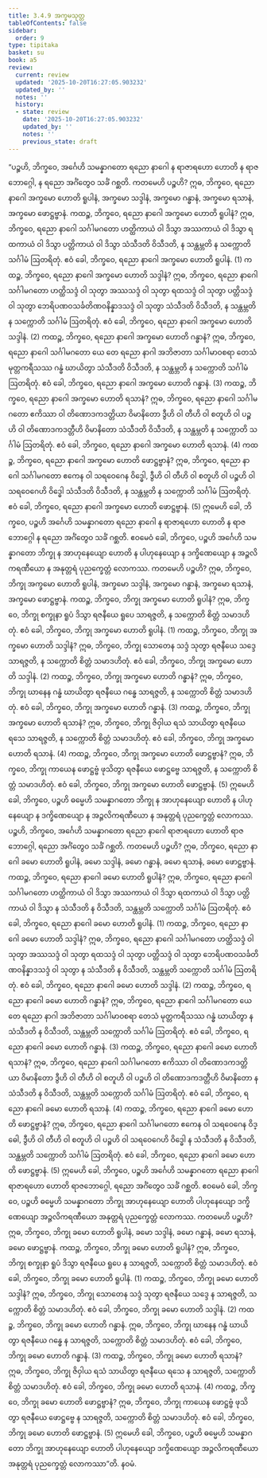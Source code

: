 ```yaml
---
title: 3.4.9 အက္ခမသုတ္တ
tableOfContents: false
sidebar:
  order: 9
type: tipitaka
basket: su
book: a5
review:
  current: review
  updated: '2025-10-20T16:27:05.903232'
  updated_by: ''
  notes: ''
  history:
  - state: review
    date: '2025-10-20T16:27:05.903232'
    updated_by: ''
    notes: ''
    previous_state: draft
---
```



<DynamicBreadcrumb />


<ReviewStatus review={frontmatter.review} showDetails={true} />

<HypothesisAnnotation frontmatter={frontmatter} />

<Division number="139" book="a5" e="ch" v="16" p="138">

<Paragraph number="769" book="a5">
“ပဉ္စဟိ, ဘိက္ခဝေ, အင်္ဂေဟိ သမန္နာဂတော ရညော နာဂေါ န ရာဇာရဟော ဟောတိ န ရာဇဘောဂ္ဂေါ, န ရညော အင်္ဂံတွေဝ သင်္ခံ ဂစ္ဆတိ. ကတမေဟိ ပဉ္စဟိ? ဣဓ, ဘိက္ခဝေ, ရညော နာဂေါ အက္ခမော ဟောတိ ရူပါနံ, အက္ခမော သဒ္ဒါနံ, အက္ခမော ဂန္ဓာနံ, အက္ခမော ရသာနံ, အက္ခမော ဖောဋ္ဌဗ္ဗာနံ.
</Paragraph>

<Paragraph number="770" book="a5">
ကထဉ္စ, ဘိက္ခဝေ, ရညော နာဂေါ အက္ခမော ဟောတိ ရူပါနံ? ဣဓ, ဘိက္ခဝေ, ရညော နာဂေါ သင်္ဂါမဂတော ဟတ္ထိကာယံ ဝါ ဒိသွာ အဿကာယံ ဝါ ဒိသွာ ရထကာယံ ဝါ ဒိသွာ ပတ္တိကာယံ ဝါ ဒိသွာ သံသီဒတိ ဝိသီဒတိ, န သန္ထမ္ဘတိ န သက္ကောတိ သင်္ဂါမံ ဩတရိတုံ. ဧဝံ ခေါ, ဘိက္ခဝေ, ရညော နာဂေါ အက္ခမော ဟောတိ ရူပါနံ. (1)
</Paragraph>

<Paragraph number="771" book="a5">
ကထဉ္စ, ဘိက္ခဝေ, ရညော နာဂေါ အက္ခမော ဟောတိ သဒ္ဒါနံ? ဣဓ, ဘိက္ခဝေ, ရညော နာဂေါ သင်္ဂါမဂတော ဟတ္ထိသဒ္ဒံ ဝါ သုတွာ အဿသဒ္ဒံ ဝါ သုတွာ ရထသဒ္ဒံ ဝါ သုတွာ ပတ္တိသဒ္ဒံ ဝါ သုတွာ ဘေရိပဏဝသင်္ခတိဏဝနိန္နာဒသဒ္ဒံ ဝါ သုတွာ သံသီဒတိ ဝိသီဒတိ, န သန္ထမ္ဘတိ န သက္ကောတိ သင်္ဂါမံ ဩတရိတုံ. ဧဝံ ခေါ, ဘိက္ခဝေ, ရညော နာဂေါ အက္ခမော ဟောတိ သဒ္ဒါနံ. (2)
</Paragraph>

<Paragraph number="772" book="a5">
ကထဉ္စ, ဘိက္ခဝေ, ရညော နာဂေါ အက္ခမော ဟောတိ ဂန္ဓာနံ? ဣဓ, ဘိက္ခဝေ, ရညော နာဂေါ သင်္ဂါမဂတော ယေ တေ ရညော နာဂါ အဘိဇာတာ သင်္ဂါမာဝစရာ တေသံ မုတ္တကရီသဿ ဂန္ဓံ ဃာယိတွာ သံသီဒတိ ဝိသီဒတိ, န သန္ထမ္ဘတိ န သက္ကောတိ သင်္ဂါမံ ဩတရိတုံ. ဧဝံ ခေါ, ဘိက္ခဝေ, ရညော နာဂေါ အက္ခမော ဟောတိ ဂန္ဓာနံ. (3)
</Paragraph>

<Paragraph number="773" book="a5">
ကထဉ္စ, ဘိက္ခဝေ, ရညော နာဂေါ အက္ခမော ဟောတိ ရသာနံ? ဣဓ, ဘိက္ခဝေ, ရညော နာဂေါ သင်္ဂါမဂတော ဧကိဿာ ဝါ တိဏောဒကဒတ္တိယာ ဝိမာနိတော ဒွီဟိ ဝါ တီဟိ ဝါ စတူဟိ ဝါ ပဉ္စဟိ ဝါ တိဏောဒကဒတ္တီဟိ ဝိမာနိတော သံသီဒတိ ဝိသီဒတိ, န သန္ထမ္ဘတိ န သက္ကောတိ သင်္ဂါမံ ဩတရိတုံ. ဧဝံ ခေါ, ဘိက္ခဝေ, ရညော နာဂေါ အက္ခမော ဟောတိ ရသာနံ. (4)
</Paragraph>

<Paragraph number="774" book="a5">
ကထဉ္စ, ဘိက္ခဝေ, ရညော နာဂေါ အက္ခမော ဟောတိ ဖောဋ္ဌဗ္ဗာနံ? ဣဓ, ဘိက္ခဝေ, ရညော နာဂေါ သင်္ဂါမဂတော ဧကေန ဝါ သရဝေဂေန ဝိဒ္ဓေါ, ဒွီဟိ ဝါ တီဟိ ဝါ စတူဟိ ဝါ ပဉ္စဟိ ဝါ သရဝေဂေဟိ ဝိဒ္ဓေါ သံသီဒတိ ဝိသီဒတိ, န သန္ထမ္ဘတိ န သက္ကောတိ သင်္ဂါမံ ဩတရိတုံ. ဧဝံ ခေါ, ဘိက္ခဝေ, ရညော နာဂေါ အက္ခမော ဟောတိ ဖောဋ္ဌဗ္ဗာနံ. (5)
</Paragraph>

<Paragraph number="775" book="a5">
ဣမေဟိ ခေါ, ဘိက္ခဝေ, ပဉ္စဟိ အင်္ဂေဟိ သမန္နာဂတော ရညော နာဂေါ န ရာဇာရဟော ဟောတိ န ရာဇဘောဂ္ဂေါ န ရညော အင်္ဂံတွေဝ သင်္ခံ ဂစ္ဆတိ.
</Paragraph>

<Paragraph number="776" book="a5">
ဧဝမေဝံ ခေါ, ဘိက္ခဝေ, ပဉ္စဟိ အင်္ဂေဟိ သမန္နာဂတော ဘိက္ခု န အာဟုနေယျော ဟောတိ န ပါဟုနေယျော န ဒက္ခိဏေယျော န အဉ္ဇလိကရဏီယော န အနုတ္တရံ ပုညက္ခေတ္တံ လောကဿ. ကတမေဟိ ပဉ္စဟိ? ဣဓ, ဘိက္ခဝေ, ဘိက္ခု အက္ခမော ဟောတိ ရူပါနံ, အက္ခမော သဒ္ဒါနံ, အက္ခမော ဂန္ဓာနံ, အက္ခမော ရသာနံ, အက္ခမော ဖောဋ္ဌဗ္ဗာနံ.
</Paragraph>

<Paragraph number="777" book="a5">
ကထဉ္စ, ဘိက္ခဝေ, ဘိက္ခု အက္ခမော ဟောတိ ရူပါနံ? ဣဓ, ဘိက္ခဝေ, ဘိက္ခု စက္ခုနာ ရူပံ ဒိသွာ ရဇနီယေ ရူပေ သာရဇ္ဇတိ, န သက္ကောတိ စိတ္တံ သမာဒဟိတုံ. ဧဝံ ခေါ, ဘိက္ခဝေ, ဘိက္ခု အက္ခမော ဟောတိ ရူပါနံ. (1)
</Paragraph>

<Paragraph number="778" book="a5">
ကထဉ္စ, ဘိက္ခဝေ, ဘိက္ခု အက္ခမော ဟောတိ သဒ္ဒါနံ? ဣဓ, ဘိက္ခဝေ, ဘိက္ခု သောတေန သဒ္ဒံ သုတွာ ရဇနီယေ သဒ္ဒေ သာရဇ္ဇတိ, န သက္ကောတိ စိတ္တံ သမာဒဟိတုံ. ဧဝံ ခေါ, ဘိက္ခဝေ, ဘိက္ခု အက္ခမော ဟောတိ သဒ္ဒါနံ. (2)
</Paragraph>

<Paragraph number="779" book="a5">
ကထဉ္စ, ဘိက္ခဝေ, ဘိက္ခု အက္ခမော ဟောတိ ဂန္ဓာနံ? ဣဓ, ဘိက္ခဝေ, ဘိက္ခု ဃာနေန ဂန္ဓံ ဃာယိတွာ ရဇနီယေ ဂန္ဓေ သာရဇ္ဇတိ, န သက္ကောတိ စိတ္တံ သမာဒဟိတုံ. ဧဝံ ခေါ, ဘိက္ခဝေ, ဘိက္ခု အက္ခမော ဟောတိ ဂန္ဓာနံ. (3)
</Paragraph>

<Paragraph number="780" book="a5">
ကထဉ္စ, ဘိက္ခဝေ, ဘိက္ခု အက္ခမော ဟောတိ ရသာနံ? ဣဓ, ဘိက္ခဝေ, ဘိက္ခု ဇိဝှါယ ရသံ သာယိတွာ ရဇနီယေ ရသေ သာရဇ္ဇတိ, န သက္ကောတိ စိတ္တံ သမာဒဟိတုံ. ဧဝံ ခေါ, ဘိက္ခဝေ, ဘိက္ခု အက္ခမော ဟောတိ ရသာနံ. (4)
</Paragraph>

<Paragraph number="781" book="a5">
ကထဉ္စ, ဘိက္ခဝေ, ဘိက္ခု အက္ခမော ဟောတိ ဖောဋ္ဌဗ္ဗာနံ? ဣဓ, ဘိက္ခဝေ, ဘိက္ခု ကာယေန ဖောဋ္ဌဗ္ဗံ ဖုသိတွာ ရဇနီယေ ဖောဋ္ဌဗ္ဗေ သာရဇ္ဇတိ, န သက္ကောတိ စိတ္တံ သမာဒဟိတုံ. ဧဝံ ခေါ, ဘိက္ခဝေ, ဘိက္ခု အက္ခမော ဟောတိ ဖောဋ္ဌဗ္ဗာနံ. (5)
</Paragraph>

<Paragraph number="782" book="a5">
ဣမေဟိ ခေါ, ဘိက္ခဝေ, ပဉ္စဟိ ဓမ္မေဟိ သမန္နာဂတော ဘိက္ခု န အာဟုနေယျော ဟောတိ န ပါဟုနေယျော န ဒက္ခိဏေယျော န အဉ္ဇလိကရဏီယော န အနုတ္တရံ ပုညက္ခေတ္တံ လောကဿ.
</Paragraph>

<Paragraph number="783" book="a5">
ပဉ္စဟိ, ဘိက္ခဝေ, အင်္ဂေဟိ သမန္နာဂတော ရညော နာဂေါ ရာဇာရဟော ဟောတိ ရာဇဘောဂ္ဂေါ, ရညော အင်္ဂံတွေဝ သင်္ခံ ဂစ္ဆတိ. ကတမေဟိ ပဉ္စဟိ? ဣဓ, ဘိက္ခဝေ, ရညော နာဂေါ ခမော ဟောတိ ရူပါနံ, ခမော သဒ္ဒါနံ, ခမော ဂန္ဓာနံ, ခမော ရသာနံ, ခမော ဖောဋ္ဌဗ္ဗာနံ.
</Paragraph>

<Paragraph number="784" book="a5">
ကထဉ္စ, ဘိက္ခဝေ, ရညော နာဂေါ ခမော ဟောတိ ရူပါနံ? ဣဓ, ဘိက္ခဝေ, ရညော နာဂေါ သင်္ဂါမဂတော ဟတ္ထိကာယံ ဝါ ဒိသွာ အဿကာယံ ဝါ ဒိသွာ ရထကာယံ ဝါ ဒိသွာ ပတ္တိကာယံ ဝါ ဒိသွာ န သံသီဒတိ န ဝိသီဒတိ, သန္ထမ္ဘတိ သက္ကောတိ သင်္ဂါမံ ဩတရိတုံ. ဧဝံ ခေါ, ဘိက္ခဝေ, ရညော နာဂေါ ခမော ဟောတိ ရူပါနံ. (1)
</Paragraph>

<Paragraph number="785" book="a5">
ကထဉ္စ, ဘိက္ခဝေ, ရညော နာဂေါ ခမော ဟောတိ သဒ္ဒါနံ? ဣဓ, ဘိက္ခဝေ, ရညော နာဂေါ သင်္ဂါမဂတော ဟတ္ထိသဒ္ဒံ ဝါ သုတွာ အဿသဒ္ဒံ ဝါ သုတွာ ရထသဒ္ဒံ ဝါ သုတွာ ပတ္တိသဒ္ဒံ ဝါ သုတွာ ဘေရိပဏဝသင်္ခတိဏဝနိန္နာဒသဒ္ဒံ ဝါ သုတွာ န သံသီဒတိ န ဝိသီဒတိ, သန္ထမ္ဘတိ သက္ကောတိ သင်္ဂါမံ ဩတရိတုံ. ဧဝံ ခေါ, ဘိက္ခဝေ, ရညော နာဂေါ ခမော ဟောတိ သဒ္ဒါနံ. (2)
</Paragraph>

<Paragraph number="786" book="a5">
ကထဉ္စ, ဘိက္ခဝေ, ရညော နာဂေါ ခမော ဟောတိ ဂန္ဓာနံ? ဣဓ, ဘိက္ခဝေ, ရညော နာဂေါ သင်္ဂါမဂတော ယေ တေ ရညော နာဂါ အဘိဇာတာ သင်္ဂါမာဝစရာ တေသံ မုတ္တကရီသဿ ဂန္ဓံ ဃာယိတွာ န သံသီဒတိ န ဝိသီဒတိ, သန္ထမ္ဘတိ သက္ကောတိ သင်္ဂါမံ ဩတရိတုံ. ဧဝံ ခေါ, ဘိက္ခဝေ, ရညော နာဂေါ ခမော ဟောတိ ဂန္ဓာနံ. (3)
</Paragraph>

<Paragraph number="787" book="a5">
ကထဉ္စ, ဘိက္ခဝေ, ရညော နာဂေါ ခမော ဟောတိ ရသာနံ? ဣဓ, ဘိက္ခဝေ, ရညော နာဂေါ သင်္ဂါမဂတော ဧကိဿာ ဝါ တိဏောဒကဒတ္တိယာ ဝိမာနိတော ဒွီဟိ ဝါ တီဟိ ဝါ စတူဟိ ဝါ ပဉ္စဟိ ဝါ တိဏောဒကဒတ္တီဟိ ဝိမာနိတော န သံသီဒတိ န ဝိသီဒတိ, သန္ထမ္ဘတိ သက္ကောတိ သင်္ဂါမံ ဩတရိတုံ. ဧဝံ ခေါ, ဘိက္ခဝေ, ရညော နာဂေါ ခမော ဟောတိ ရသာနံ. (4)
</Paragraph>

<Paragraph number="788" book="a5">
ကထဉ္စ, ဘိက္ခဝေ, ရညော နာဂေါ ခမော ဟောတိ ဖောဋ္ဌဗ္ဗာနံ? ဣဓ, ဘိက္ခဝေ, ရညော နာဂေါ သင်္ဂါမဂတော ဧကေန ဝါ သရဝေဂေန ဝိဒ္ဓေါ, ဒွီဟိ ဝါ တီဟိ ဝါ စတူဟိ ဝါ ပဉ္စဟိ ဝါ သရဝေဂေဟိ ဝိဒ္ဓေါ န သံသီဒတိ န ဝိသီဒတိ, သန္ထမ္ဘတိ သက္ကောတိ သင်္ဂါမံ ဩတရိတုံ. ဧဝံ ခေါ, ဘိက္ခဝေ, ရညော နာဂေါ ခမော ဟောတိ ဖောဋ္ဌဗ္ဗာနံ. (5)
</Paragraph>

<Paragraph number="789" book="a5">
ဣမေဟိ ခေါ, ဘိက္ခဝေ, ပဉ္စဟိ အင်္ဂေဟိ သမန္နာဂတော ရညော နာဂေါ ရာဇာရဟော ဟောတိ ရာဇဘောဂ္ဂေါ, ရညော အင်္ဂံတွေဝ သင်္ခံ ဂစ္ဆတိ.
</Paragraph>

<Paragraph number="790" book="a5">
ဧဝမေဝံ ခေါ, ဘိက္ခဝေ, ပဉ္စဟိ ဓမ္မေဟိ သမန္နာဂတော ဘိက္ခု အာဟုနေယျော ဟောတိ ပါဟုနေယျော ဒက္ခိဏေယျော အဉ္ဇလိကရဏီယော အနုတ္တရံ ပုညက္ခေတ္တံ လောကဿ. ကတမေဟိ ပဉ္စဟိ? ဣဓ, ဘိက္ခဝေ, ဘိက္ခု ခမော ဟောတိ ရူပါနံ, ခမော သဒ္ဒါနံ, ခမော ဂန္ဓာနံ, ခမော ရသာနံ, ခမော ဖောဋ္ဌဗ္ဗာနံ.
</Paragraph>

<Paragraph number="791" book="a5">
ကထဉ္စ, ဘိက္ခဝေ, ဘိက္ခု ခမော ဟောတိ ရူပါနံ? ဣဓ, ဘိက္ခဝေ, ဘိက္ခု စက္ခုနာ ရူပံ ဒိသွာ ရဇနီယေ ရူပေ န သာရဇ္ဇတိ, သက္ကောတိ စိတ္တံ သမာဒဟိတုံ. ဧဝံ ခေါ, ဘိက္ခဝေ, ဘိက္ခု ခမော ဟောတိ ရူပါနံ. (1)
</Paragraph>

<Paragraph number="792" book="a5">
ကထဉ္စ, ဘိက္ခဝေ, ဘိက္ခု ခမော ဟောတိ သဒ္ဒါနံ? ဣဓ, ဘိက္ခဝေ, ဘိက္ခု သောတေန သဒ္ဒံ သုတွာ ရဇနီယေ သဒ္ဒေ န သာရဇ္ဇတိ, သက္ကောတိ စိတ္တံ သမာဒဟိတုံ. ဧဝံ ခေါ, ဘိက္ခဝေ, ဘိက္ခု ခမော ဟောတိ သဒ္ဒါနံ. (2)
</Paragraph>

<Paragraph number="793" book="a5">
ကထဉ္စ, ဘိက္ခဝေ, ဘိက္ခု ခမော ဟောတိ ဂန္ဓာနံ. ဣဓ, ဘိက္ခဝေ, ဘိက္ခု ဃာနေန ဂန္ဓံ ဃာယိတွာ ရဇနီယေ ဂန္ဓေ န သာရဇ္ဇတိ, သက္ကောတိ စိတ္တံ သမာဒဟိတုံ. ဧဝံ ခေါ, ဘိက္ခဝေ, ဘိက္ခု ခမော ဟောတိ ဂန္ဓာနံ. (3)
</Paragraph>

<Paragraph number="794" book="a5">
ကထဉ္စ, ဘိက္ခဝေ, ဘိက္ခု ခမော ဟောတိ ရသာနံ? ဣဓ, ဘိက္ခဝေ, ဘိက္ခု ဇိဝှါယ ရသံ သာယိတွာ ရဇနီယေ ရသေ န သာရဇ္ဇတိ, သက္ကောတိ စိတ္တံ သမာဒဟိတုံ. ဧဝံ ခေါ, ဘိက္ခဝေ, ဘိက္ခု ခမော ဟောတိ ရသာနံ. (4)
</Paragraph>

<Paragraph number="795" book="a5">
ကထဉ္စ, ဘိက္ခဝေ, ဘိက္ခု ခမော ဟောတိ ဖောဋ္ဌဗ္ဗာနံ? ဣဓ, ဘိက္ခဝေ, ဘိက္ခု ကာယေန ဖောဋ္ဌဗ္ဗံ ဖုသိတွာ ရဇနီယေ ဖောဋ္ဌဗ္ဗေ န သာရဇ္ဇတိ, သက္ကောတိ စိတ္တံ သမာဒဟိတုံ. ဧဝံ ခေါ, ဘိက္ခဝေ, ဘိက္ခု ခမော ဟောတိ ဖောဋ္ဌဗ္ဗာနံ. (5)
</Paragraph>

<Paragraph number="796" book="a5">
ဣမေဟိ ခေါ, ဘိက္ခဝေ, ပဉ္စဟိ ဓမ္မေဟိ သမန္နာဂတော ဘိက္ခု အာဟုနေယျော ဟောတိ ပါဟုနေယျော ဒက္ခိဏေယျော အဉ္ဇလိကရဏီယော အနုတ္တရံ ပုညက္ခေတ္တံ လောကဿာ”တိ.

</Paragraph>
</Division>

<Paragraph number="797" type="center" book="a5">
နဝမံ.
</Paragraph>